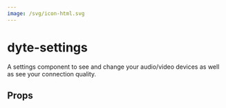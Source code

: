 ```yaml
---
image: /svg/icon-html.svg
---
```


# dyte-settings

A settings component to see and change your audio/video devices
as well as see your connection quality.

## Props

<PropsTable of="dyte-settings" />

